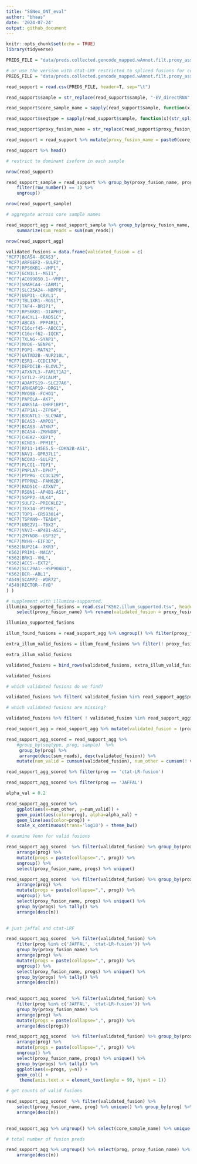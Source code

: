 ```yaml
---
title: "SGNex_ONT_eval"
author: "bhaas"
date: '2024-07-24'
output: github_document
---
```


```r
knitr::opts_chunk$set(echo = TRUE)
library(tidyverse)
```


```r

PREDS_FILE = "data/preds.collected.gencode_mapped.wAnnot.filt.proxy_assignments.gz"

# or use the version with ctat-LRF restricted to spliced fusions for comparison.
PREDS_FILE = "data/preds.collected.gencode_mapped.wAnnot.filt.proxy_assignments.EXCLUDE_NONSPLICED.gz"


```


```r

read_support = read.csv(PREDS_FILE, header=T, sep="\t")

read_support$sample = str_replace(read_support$sample, "-EV_directRNA", "_EVdirectRNA")

read_support$core_sample_name = sapply(read_support$sample, function(x)(str_split(x, "_")[[1]][2]))

read_support$seqtype = sapply(read_support$sample, function(x)(str_split(x, "_")[[1]][3]))

read_support$proxy_fusion_name = str_replace(read_support$proxy_fusion_name, "^SGNex_.*\\|", "")

read_support = read_support %>% mutate(proxy_fusion_name = paste0(core_sample_name, "|", proxy_fusion_name))

read_support %>% head()

```


```r

# restrict to dominant isoform in each sample

nrow(read_support)

read_support_sample = read_support %>% group_by(proxy_fusion_name, prog, sample) %>% arrange(desc(num_reads)) %>%
    filter(row_number() == 1) %>%
    ungroup()

nrow(read_support_sample)
```


```r
# aggregate across core sample names

read_support_agg = read_support_sample %>% group_by(proxy_fusion_name, prog, core_sample_name) %>% 
    summarize(sum_reads = sum(num_reads))

nrow(read_support_agg)
```



```r

validated_fusions = data.frame(validated_fusion = c(
"MCF7|BCAS4--BCAS3",
"MCF7|ARFGEF2--SULF2",
"MCF7|RPS6KB1--VMP1",
"MCF7|GCN1L1--MSI1",
"MCF7|AC099850.1--VMP1",
"MCF7|SMARCA4--CARM1",
"MCF7|SLC25A24--NBPF6",
"MCF7|USP31--CRYL1",
"MCF7|TBL1XR1--RGS17",
"MCF7|TAF4--BRIP1",
"MCF7|RPS6KB1--DIAPH3",
"MCF7|AHCYL1--RAD51C",
"MCF7|ABCA5--PPP4R1L",
"MCF7|C16orf45--ABCC1",
"MCF7|C16orf62--IQCK",
"MCF7|TXLNG--SYAP1",
"MCF7|MYO6--SENP6",
"MCF7|POP1--MATN2",
"MCF7|GATAD2B--NUP210L",
"MCF7|ESR1--CCDC170",
"MCF7|DEPDC1B--ELOVL7",
"MCF7|ATXN7L3--FAM171A2",
"MCF7|SYTL2--PICALM",
"MCF7|ADAMTS19--SLC27A6",
"MCF7|ARHGAP19--DRG1",
"MCF7|MYO9B--FCHO1",
"MCF7|PAPOLA--AK7",
"MCF7|ANKS1A--UHRF1BP1",
"MCF7|ATP1A1--ZFP64",
"MCF7|B3GNTL1--SLC9A8",
"MCF7|BCAS3--AMPD1",
"MCF7|BCAS3--ATXN7",
"MCF7|BCAS4--ZMYND8",
"MCF7|CHEK2--XBP1",
"MCF7|KCND3--PPM1E",
"MCF7|RP11-145E5.5--CDKN2B-AS1",
"MCF7|NAV1--GPR37L1",
"MCF7|NCOA3--SULF2",
"MCF7|PLCG1--TOP1",
"MCF7|PNPLA7--DPH7",
"MCF7|PTPRG--CCDC129",
"MCF7|PTPRN2--FAM62B",
"MCF7|RAD51C--ATXN7",
"MCF7|RSBN1--AP4B1-AS1",
"MCF7|SGPP2--ULK4",
"MCF7|SULF2--PRICKLE2",
"MCF7|TEX14--PTPRG",
"MCF7|TOP1--CR593014",
"MCF7|TSPAN9--TEAD4",
"MCF7|UBE2V1--TBX2",
"MCF7|VAV3--AP4B1-AS1",
"MCF7|ZMYND8--USP32",
"MCF7|MYH9--EIF3D",
"K562|NUP214--XKR3",
"K562|PRIM1--NACA",
"K562|BRK1--VHL",
"K562|ACCS--EXT2",
"K562|SLC29A1--HSP90AB1",
"K562|BCR--ABL1",
"A549|SCAMP2--WDR72",
"A549|RICTOR--FYB"
) )


```


```r
# supplement with illumina-supported.
illumina_supported_fusions = read.csv("K562.illum_supported.tsv", header=T, sep="\t", stringsAsFactors = F) %>%
    select(proxy_fusion_name) %>% rename(validated_fusion = proxy_fusion_name)

illumina_supported_fusions
```

```r

illum_found_fusions = read_support_agg %>% ungroup() %>% filter(proxy_fusion_name %in% illumina_supported_fusions$validated_fusion) %>% select(proxy_fusion_name) %>% unique()

extra_illum_valid_fusions = illum_found_fusions %>% filter(! proxy_fusion_name %in% validated_fusions$validated_fusion)

extra_illum_valid_fusions
```

```r

validated_fusions = bind_rows(validated_fusions, extra_illum_valid_fusions %>% rename(validated_fusion = proxy_fusion_name))

validated_fusions
```



```r

# which validated fusions do we find?

validated_fusions %>% filter( validated_fusion %in% read_support_agg$proxy_fusion_name) 

```




```r

# which validated fusions are missing?

validated_fusions %>% filter( ! validated_fusion %in% read_support_agg$proxy_fusion_name) 


```


```r

read_support_agg = read_support_agg %>% mutate(validated_fusion = (proxy_fusion_name %in% validated_fusions$validated_fusion)) 

```

```r

read_support_agg_scored = read_support_agg %>% 
    #group_by(seqtype, prog, sample)  %>%
     group_by(prog) %>%
     arrange(desc(sum_reads), desc(validated_fusion)) %>% 
    mutate(num_valid = cumsum(validated_fusion), num_other = cumsum(! validated_fusion))

read_support_agg_scored %>% filter(prog == 'ctat-LR-fusion') 
```

```r

read_support_agg_scored %>% filter(prog == 'JAFFAL')


```




```r

alpha_val = 0.2

read_support_agg_scored %>% 
    ggplot(aes(x=num_other, y=num_valid)) + 
    geom_point(aes(color=prog), alpha=alpha_val) + 
    geom_line(aes(color=prog)) +
    scale_x_continuous(trans='log10') + theme_bw()


```


```r

# examine Venn for valid fusions

read_support_agg_scored  %>% filter(validated_fusion) %>% group_by(proxy_fusion_name) %>%
    arrange(prog) %>%
    mutate(progs = paste(collapse=",", prog)) %>%
    ungroup() %>%
    select(proxy_fusion_name, progs) %>% unique()


```

```r

read_support_agg_scored  %>% filter(validated_fusion) %>% group_by(proxy_fusion_name) %>%
    arrange(prog) %>%
    mutate(progs = paste(collapse=",", prog)) %>%
    ungroup() %>%
    select(proxy_fusion_name, progs) %>% unique() %>% 
    group_by(progs) %>% tally() %>%
    arrange(desc(n))
    


```


```r

# just jaffal and ctat-LRF

read_support_agg_scored  %>% filter(validated_fusion) %>% 
    filter(prog %in% c('JAFFAL', 'ctat-LR-fusion')) %>%
    group_by(proxy_fusion_name) %>%
    arrange(prog) %>%
    mutate(progs = paste(collapse=",", prog)) %>%
    ungroup() %>%
    select(proxy_fusion_name, progs) %>% unique() %>% 
    group_by(progs) %>% tally() %>%
    arrange(desc(n))
    

```



```r

read_support_agg_scored  %>% filter(validated_fusion) %>% 
    filter(prog %in% c('JAFFAL', 'ctat-LR-fusion')) %>%
    group_by(proxy_fusion_name) %>%
    arrange(prog) %>%
    mutate(progs = paste(collapse=",", prog)) %>%
    arrange(desc(progs))

```




```r

read_support_agg_scored  %>% filter(validated_fusion) %>% group_by(proxy_fusion_name) %>%
    arrange(prog) %>%
    mutate(progs = paste(collapse=",", prog)) %>%
    ungroup() %>%
    select(proxy_fusion_name, progs) %>% unique() %>% 
    group_by(progs) %>% tally() %>%
    ggplot(aes(x=progs, y=n)) + 
    geom_col() +
     theme(axis.text.x = element_text(angle = 90, hjust = 1))

```


```r
# get counts of valid fusions

read_support_agg_scored  %>% filter(validated_fusion) %>% 
    select(proxy_fusion_name, prog) %>% unique() %>% group_by(prog) %>% tally() %>%
    arrange(desc(n))
    
```

```r

read_support_agg %>% ungroup() %>% select(core_sample_name) %>% unique()


```

```r

# total number of fusion preds

read_support_agg %>% ungroup() %>% select(prog, proxy_fusion_name) %>% unique() %>% group_by(prog) %>% tally() %>% 
    arrange(desc(n))


```


